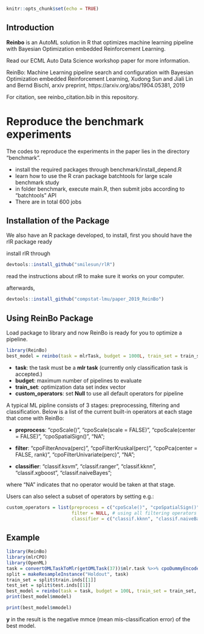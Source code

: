 ```r
knitr::opts_chunk$set(echo = TRUE)
```

## Introduction
**Reinbo** is an AutoML solution in R that optimizes machine learning pipeline with Bayesian Optimization embedded Reinforcement Learning.

Read our ECML Auto Data Science workshop paper for more information.

ReinBo: Machine Learning pipeline search and configuration with Bayesian Optimization embedded Reinforcement Learning, Xudong Sun and Jiali Lin and Bernd Bischl, arxiv preprint, https://arxiv.org/abs/1904.05381, 2019

For citation, see reinbo_citation.bib in this repository.

# Reproduce the benchmark experiments

The codes to reproduce the experiments in the paper lies in the directory "benchmark". 

- install the required packages through benchmark/install_depend.R
- learn how to use the R cran package batchtools for large scale benchmark study
- in folder benchmark, execute main.R, then submit jobs according to "batchtools" API
- There are in total 600 jobs


## Installation of the Package

We also have an R package developed, to install, first you should have the rlR package ready

install rlR through
```r
devtools::install_github("smilesun/rlR")
```

read the instructions about rlR to make sure it works on your computer.

afterwards,

```r
devtools::install_github("compstat-lmu/paper_2019_ReinBo")
```

## Using ReinBo Package
Load package to library and now ReinBo is ready for you to optimize a pipeline.
```r
library(ReinBo)
best_model = reinbo(task = mlrTask, budget = 1000L, train_set = train_set, custom_operators = NULL)
```
- **task**: the task must be a **mlr task** (currently only classification task is accepted.)
- **budget**: maximum number of pipelines to evaluate
- **train_set**: optimization data set index vector
- **custom_operators**: set **Null** to use all default operators for pipeline

A typical ML pipline consists of 3 stages: preprocessing, filtering and classification. Below is a list of the current built-in operators at each stage that come with ReinBo:

- **preprocess**: "cpoScale()", "cpoScale(scale = FALSE)", "cpoScale(center = FALSE)", "cpoSpatialSign()", "NA";

- **filter**: "cpoFilterAnova(perc)", "cpoFilterKruskal(perc)", "cpoPca(center = FALSE, rank)", "cpoFilterUnivariate(perc)", "NA";

- **classifier**: "classif.ksvm", "classif.ranger", "classif.kknn", "classif.xgboost", "classif.naiveBayes";

where "NA" indicates that no operator would be taken at that stage.

Users can also select a subset of operators by setting e.g.:
```r
custom_operators = list(preprocess = c("cpoScale()", "cpoSpatialSign()", "NA"),
                        filter = NULL, # using all filtering operators
                        classifier = c("classif.kknn", "classif.naiveBayes"))
```

## Example
```r
library(ReinBo)
library(mlrCPO)
library(OpenML)
task = convertOMLTaskToMlr(getOMLTask(37))$mlr.task %>>% cpoDummyEncode(reference.cat = FALSE)
split = makeResampleInstance("Holdout", task)
train_set = split$train.inds[[1]]
test_set = split$test.inds[[1]]
best_model = reinbo(task = task, budget = 100L, train_set = train_set, custom_operators = NULL)
print(best_model$mmodel)
```
```r
print(best_model$mmodel)
```

**y** in the result is the negative mmce (mean mis-classification error) of the best model.
